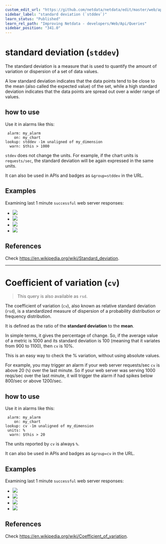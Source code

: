 ```yaml
---
custom_edit_url: "https://github.com/netdata/netdata/edit/master/web/api/queries/stddev/README.md"
sidebar_label: "standard deviation (`stddev`)"
learn_status: "Published"
learn_rel_path: "Improving Netdata - developers/Web/Api/Queries"
sidebar_position: "341.0"
---
```



# standard deviation (`stddev`)

The standard deviation is a measure that is used to quantify the amount of variation or dispersion
of a set of data values.

A low standard deviation indicates that the data points tend to be close to the mean (also called the
expected value) of the set, while a high standard deviation indicates that the data points are spread
out over a wider range of values.

## how to use

Use it in alarms like this:

```
 alarm: my_alarm
    on: my_chart
lookup: stddev -1m unaligned of my_dimension
  warn: $this > 1000
```

`stdev` does not change the units. For example, if the chart units is `requests/sec`, the standard
deviation will be again expressed in the same units. 

It can also be used in APIs and badges as `&group=stddev` in the URL.

## Examples

Examining last 1 minute `successful` web server responses:

-   ![](https://registry.my-netdata.io/api/v1/badge.svg?chart=web_log_nginx.response_statuses&dimensions=success&group=min&after=-60&label=min)
-   ![](https://registry.my-netdata.io/api/v1/badge.svg?chart=web_log_nginx.response_statuses&dimensions=success&group=average&after=-60&label=average&value_color=yellow)
-   ![](https://registry.my-netdata.io/api/v1/badge.svg?chart=web_log_nginx.response_statuses&dimensions=success&group=stddev&after=-60&label=standard+deviation&value_color=orange)
-   ![](https://registry.my-netdata.io/api/v1/badge.svg?chart=web_log_nginx.response_statuses&dimensions=success&group=max&after=-60&label=max)

## References

Check <https://en.wikipedia.org/wiki/Standard_deviation>.

---

# Coefficient of variation (`cv`)

> This query is also available as `rsd`.

The coefficient of variation (`cv`), also known as relative standard deviation (`rsd`),
is a standardized measure of dispersion of a probability distribution or frequency distribution.

It is defined as the ratio of the **standard deviation** to the **mean**.  

In simple terms, it gives the percentage of change. So, if the average value of a metric is 1000
and its standard deviation is 100 (meaning that it variates from 900 to 1100), then `cv` is 10%.

This is an easy way to check the % variation, without using absolute values.

For example, you may trigger an alarm if your web server requests/sec `cv` is above 20 (`%`)
over the last minute. So if your web server was serving 1000 reqs/sec over the last minute,
it will trigger the alarm if had spikes below 800/sec or above 1200/sec.

## how to use

Use it in alarms like this:

```
 alarm: my_alarm
    on: my_chart
lookup: cv -1m unaligned of my_dimension
 units: %
  warn: $this > 20
```

The units reported by `cv` is always `%`.

It can also be used in APIs and badges as `&group=cv` in the URL.

## Examples

Examining last 1 minute `successful` web server responses:

-   ![](https://registry.my-netdata.io/api/v1/badge.svg?chart=web_log_nginx.response_statuses&dimensions=success&group=min&after=-60&label=min)
-   ![](https://registry.my-netdata.io/api/v1/badge.svg?chart=web_log_nginx.response_statuses&dimensions=success&group=average&after=-60&label=average&value_color=yellow)
-   ![](https://registry.my-netdata.io/api/v1/badge.svg?chart=web_log_nginx.response_statuses&dimensions=success&group=cv&after=-60&label=coefficient+of+variation&value_color=orange&units=pcent)
-   ![](https://registry.my-netdata.io/api/v1/badge.svg?chart=web_log_nginx.response_statuses&dimensions=success&group=max&after=-60&label=max)

## References

Check <https://en.wikipedia.org/wiki/Coefficient_of_variation>.


